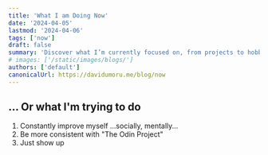```yaml
---
title: 'What I am Doing Now'
date: '2024-04-05'
lastmod: '2024-04-06'
tags: ['now']
draft: false
summary: 'Discover what I’m currently focused on, from projects to hobbies, and how they shape my creative journey.'
# images: ['/static/images/blogs/']
authors: ['default']
canonicalUrl: https://davidumoru.me/blog/now
---
```


## ... Or what I'm trying to do

1. Constantly improve myself ...socially, mentally...
2. Be more consistent with "The Odin Project"
3. Just show up